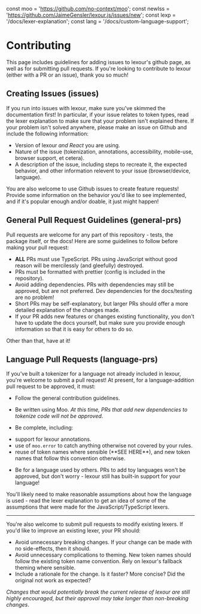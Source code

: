 const moo = 'https://github.com/no-context/moo';
const newIss = 'https://github.com/JaimeGensler/lexour.js/issues/new';
const lexp = '/docs/lexer-explanation';
const lang = '/docs/custom-language-support';

# Contributing

This page includes guidelines for adding issues to lexour's github page, as well
as for submitting pull requests. If you're looking to contribute to lexour
(either with a PR or an issue), thank you so much!

<Conduct />

## Creating Issues (issues)

If you run into issues with lexour, make sure you've skimmed the documentation
first! In particular, if your issue relates to token types,
&#32;<InLink href={lexp}>read the lexer explanation</InLink> to make sure that
your problem isn't explained there. If your problem isn't solved anywhere,
please <ExLink href={newIss}>make an issue on Github</ExLink> and include the
following information:

-   Version of lexour _and React_ you are using.
-   Nature of the issue (tokenization, annotations, accessibility, mobile-use,
    browser support, et cetera).
-   A description of the issue, including steps to recreate it, the expected
    behavior, and other information relevent to your issue (browser/device,
    language).

You are also welcome to use Github issues to create feature requests! Provide
some information on the behavior you'd like to see implemented, and if it's
popular enough and/or doable, it just might happen!

## General Pull Request Guidelines (general-prs)

Pull requests are welcome for any part of this repository - tests, the package
itself, or the docs! Here are some guidelines to follow before making your pull
request:

-   **ALL** PRs must use TypeScript. PRs using JavaScript without good reason
    will be mercilessly (and gleefully) destroyed.
-   PRs must be formatted with prettier (config is included in the repository).
-   Avoid adding dependencies. PRs with dependencies may still be approved, but
    are not preferred. Dev dependencies for the docs/testing are no problem!
-   Short PRs may be self-explanatory, but larger PRs should offer a more
    detailed explanation of the changes made.
-   If your PR adds new features or changes existing functionality, you don't
    have to update the docs yourself, but make sure you provide enough
    information so that it is easy for others to do so.

Other than that, have at it!

## Language Pull Requests (language-prs)

If you've built a tokenizer for a language not already included in lexour,
you're welcome to submit a pull request! At present, for a language-addition
pull request to be approved, it must:

-   Follow the general contribution guidelines.
-   Be written using <ExLink href={moo}>Moo</ExLink>. _At this time, PRs that
    add new dependencies to tokenize code will not be approved_.
-   Be complete, including:

    <NestedUL>
        <LI>support for lexour annotations.</LI>
        <LI>
            use of <code>moo.error</code> to catch anything otherwise not
            covered by your rules.
        </LI>
        <LI>
            reuse of token names where sensible (**SEE HERE**), and new token
            names that follow this convention otherwise.
        </LI>
    </NestedUL>

-   Be for a language used by others. PRs to add toy languages won't be
    approved, but don't worry - lexour still has built-in &#32;
    <InLink href={lang}>support for your language</InLink>!

You'll likely need to make reasonable assumptions about how the language is
used - read the <InLink href={lexp}>lexer explanation</InLink> to get an idea of
some of the assumptions that were made for the JavaScript/TypeScript lexers.

---

You're also welcome to submit pull requests to modify existing lexers. If you'd
like to improve an existing lexer, your PR should:

-   Avoid unnecessary breaking changes. If your change can be made with no
    side-effects, then it should.
-   Avoid unnecessary complications to theming. New token names should follow
    the existing token name convention. Rely on lexour's fallback theming where
    sensible.
-   Include a rationale for the change. Is it faster? More concise? Did the
    original not work as expected?

_Changes that would potentially break the current release of lexour are still
highly encouraged, but their approval may take longer than non-breaking
changes_.
